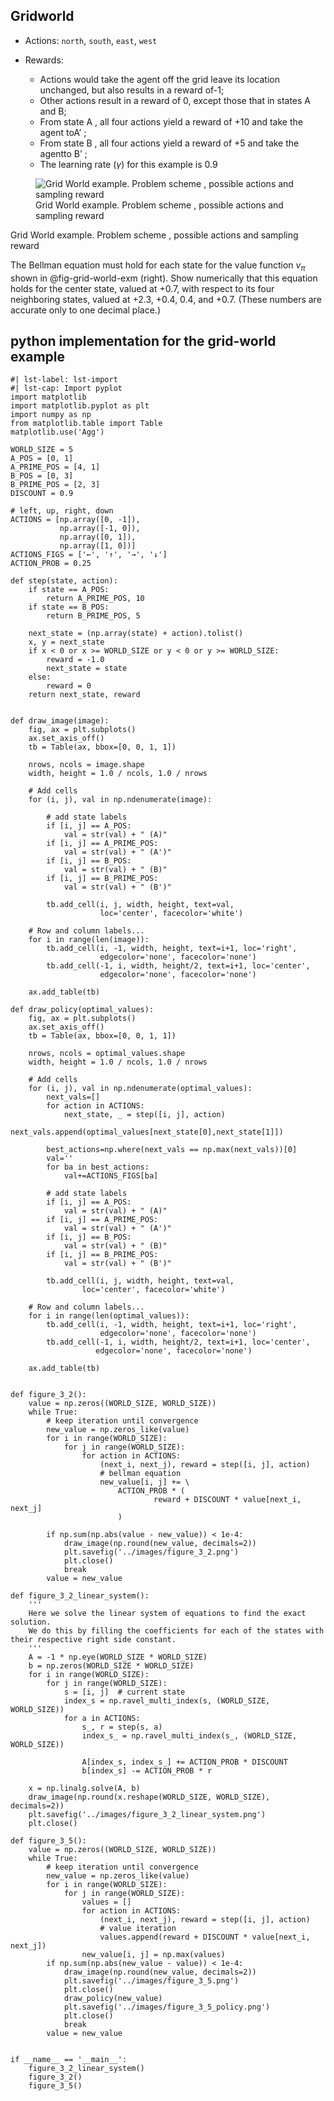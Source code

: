 :::::: {#exm-grid_world}
## Gridworld

- Actions: `north`, `south`, `east`, `west` 

- Rewards: 
	+ Actions would take the agent off the grid leave its location unchanged, but also results in a reward of-1; 
	+ Other actions result in a reward of 0, except those that in states A and B; 
	+ From state A , all four actions yield a reward of +10 and take the agent toA' ; 
	+ From state B , all four actions yield a reward of +5 and take the agentto B' ; 
	+ The learning rate ($\gamma$) for this example is 0.9

::: {#fig-grid-world-exm fig-env="figure*"}
![Grid World example. Problem scheme , possible actions and sampling
reward](/assets/ch_04/grid_world_exm.png){.lightbox}

Grid World example. Problem scheme , possible actions and sampling reward
:::

::: {exm-grid_world}
The Bellman equation must hold for each state for the value function $v_{\pi}$
shown in @fig-grid-world-exm (right). Show numerically that this equation holds
for the center state, valued at +0.7, with respect to its four neighboring
states, valued at +2.3, +0.4, 0.4, and +0.7. (These numbers are accurate only to
one decimal place.)
:::

::: {.callout-tip collapse="true" icon="false"}
## python implementation for the grid-world example

``` .python
#| lst-label: lst-import
#| lst-cap: Import pyplot
import matplotlib
import matplotlib.pyplot as plt
import numpy as np
from matplotlib.table import Table
matplotlib.use('Agg')

WORLD_SIZE = 5
A_POS = [0, 1]
A_PRIME_POS = [4, 1]
B_POS = [0, 3]
B_PRIME_POS = [2, 3]
DISCOUNT = 0.9

# left, up, right, down
ACTIONS = [np.array([0, -1]),
           np.array([-1, 0]),
           np.array([0, 1]),
           np.array([1, 0])]
ACTIONS_FIGS = ['←', '↑', '→', '↓']
ACTION_PROB = 0.25

def step(state, action):
    if state == A_POS:
        return A_PRIME_POS, 10
    if state == B_POS:
        return B_PRIME_POS, 5

    next_state = (np.array(state) + action).tolist()
    x, y = next_state
    if x < 0 or x >= WORLD_SIZE or y < 0 or y >= WORLD_SIZE:
        reward = -1.0
        next_state = state
    else:
        reward = 0
    return next_state, reward


def draw_image(image):
    fig, ax = plt.subplots()
    ax.set_axis_off()
    tb = Table(ax, bbox=[0, 0, 1, 1])

    nrows, ncols = image.shape
    width, height = 1.0 / ncols, 1.0 / nrows

    # Add cells
    for (i, j), val in np.ndenumerate(image):

        # add state labels
        if [i, j] == A_POS:
            val = str(val) + " (A)"
        if [i, j] == A_PRIME_POS:
            val = str(val) + " (A')"
        if [i, j] == B_POS:
            val = str(val) + " (B)"
        if [i, j] == B_PRIME_POS:
            val = str(val) + " (B')"
        
        tb.add_cell(i, j, width, height, text=val,
                    loc='center', facecolor='white')
        
    # Row and column labels...
    for i in range(len(image)):
        tb.add_cell(i, -1, width, height, text=i+1, loc='right',
                    edgecolor='none', facecolor='none')
        tb.add_cell(-1, i, width, height/2, text=i+1, loc='center',
                    edgecolor='none', facecolor='none')

    ax.add_table(tb)

def draw_policy(optimal_values):
    fig, ax = plt.subplots()
    ax.set_axis_off()
    tb = Table(ax, bbox=[0, 0, 1, 1])

    nrows, ncols = optimal_values.shape
    width, height = 1.0 / ncols, 1.0 / nrows

    # Add cells
    for (i, j), val in np.ndenumerate(optimal_values):
        next_vals=[]
        for action in ACTIONS:
            next_state, _ = step([i, j], action)
            next_vals.append(optimal_values[next_state[0],next_state[1]])

        best_actions=np.where(next_vals == np.max(next_vals))[0]
        val=''
        for ba in best_actions:
            val+=ACTIONS_FIGS[ba]
        
        # add state labels
        if [i, j] == A_POS:
            val = str(val) + " (A)"
        if [i, j] == A_PRIME_POS:
            val = str(val) + " (A')"
        if [i, j] == B_POS:
            val = str(val) + " (B)"
        if [i, j] == B_PRIME_POS:
            val = str(val) + " (B')"
        
        tb.add_cell(i, j, width, height, text=val,
                loc='center', facecolor='white')

    # Row and column labels...
    for i in range(len(optimal_values)):
        tb.add_cell(i, -1, width, height, text=i+1, loc='right',
                    edgecolor='none', facecolor='none')
        tb.add_cell(-1, i, width, height/2, text=i+1, loc='center',
                   edgecolor='none', facecolor='none')

    ax.add_table(tb)


def figure_3_2():
    value = np.zeros((WORLD_SIZE, WORLD_SIZE))
    while True:
        # keep iteration until convergence
        new_value = np.zeros_like(value)
        for i in range(WORLD_SIZE):
            for j in range(WORLD_SIZE):
                for action in ACTIONS:
                    (next_i, next_j), reward = step([i, j], action)
                    # bellman equation
                    new_value[i, j] += \
                        ACTION_PROB * (
                                reward + DISCOUNT * value[next_i, next_j]
                        )
                    
        if np.sum(np.abs(value - new_value)) < 1e-4:
            draw_image(np.round(new_value, decimals=2))
            plt.savefig('../images/figure_3_2.png')
            plt.close()
            break
        value = new_value

def figure_3_2_linear_system():
    '''
    Here we solve the linear system of equations to find the exact solution.
    We do this by filling the coefficients for each of the states with their respective right side constant.
    '''
    A = -1 * np.eye(WORLD_SIZE * WORLD_SIZE)
    b = np.zeros(WORLD_SIZE * WORLD_SIZE)
    for i in range(WORLD_SIZE):
        for j in range(WORLD_SIZE):
            s = [i, j]  # current state
            index_s = np.ravel_multi_index(s, (WORLD_SIZE, WORLD_SIZE))
            for a in ACTIONS:
                s_, r = step(s, a)
                index_s_ = np.ravel_multi_index(s_, (WORLD_SIZE, WORLD_SIZE))

                A[index_s, index_s_] += ACTION_PROB * DISCOUNT
                b[index_s] -= ACTION_PROB * r

    x = np.linalg.solve(A, b)
    draw_image(np.round(x.reshape(WORLD_SIZE, WORLD_SIZE), decimals=2))
    plt.savefig('../images/figure_3_2_linear_system.png')
    plt.close()

def figure_3_5():
    value = np.zeros((WORLD_SIZE, WORLD_SIZE))
    while True:
        # keep iteration until convergence
        new_value = np.zeros_like(value)
        for i in range(WORLD_SIZE):
            for j in range(WORLD_SIZE):
                values = []
                for action in ACTIONS:
                    (next_i, next_j), reward = step([i, j], action)
                    # value iteration
                    values.append(reward + DISCOUNT * value[next_i, next_j])
                new_value[i, j] = np.max(values)
        if np.sum(np.abs(new_value - value)) < 1e-4:
            draw_image(np.round(new_value, decimals=2))
            plt.savefig('../images/figure_3_5.png')
            plt.close()
            draw_policy(new_value)
            plt.savefig('../images/figure_3_5_policy.png')
            plt.close()
            break
        value = new_value


if __name__ == '__main__':
    figure_3_2_linear_system()
    figure_3_2()
    figure_3_5()
```
:::
::::::
